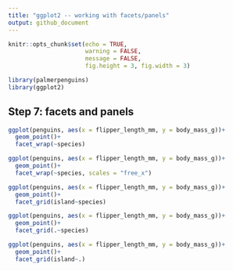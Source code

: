 ```yaml
---
title: "ggplot2 -- working with facets/panels"
output: github_document
---
```


```r
knitr::opts_chunk$set(echo = TRUE,
                      warning = FALSE,
                      message = FALSE,
                      fig.height = 3, fig.width = 3)
```

```r
library(palmerpenguins)
library(ggplot2)
```


## Step 7: facets and panels
```r
ggplot(penguins, aes(x = flipper_length_mm, y = body_mass_g))+
  geom_point()+
  facet_wrap(~species)
```

```r
ggplot(penguins, aes(x = flipper_length_mm, y = body_mass_g))+
  geom_point()+
  facet_wrap(~species, scales = "free_x")
```

```r
ggplot(penguins, aes(x = flipper_length_mm, y = body_mass_g))+
  geom_point()+
  facet_grid(island~species)
```

```r
ggplot(penguins, aes(x = flipper_length_mm, y = body_mass_g))+
  geom_point()+
  facet_grid(.~species)
```

```r
ggplot(penguins, aes(x = flipper_length_mm, y = body_mass_g))+
  geom_point()+
  facet_grid(island~.)
```

